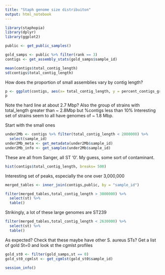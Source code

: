 ```yaml
---
title: "Staph genome size distribuiton"
output: html_notebook
---
```




```r
library(staphopia)
library(dplyr)
library(ggplot2)
```


```r
public <- get_public_samples()

```

```r
gold_samps <- public %>% filter(rank == 3)
contigs <- get_assembly_stats(gold_samps$sample_id)

```

```r
mean(contigs$total_contig_length)
sd(contigs$total_contig_length)
```

How does the proportion of small assemblies vary by contig length?

```r
p <- ggplot(contigs, aes(x= total_contig_length, y = percent_contigs_greater_1k)) + geom_point()
p 
```

Note the hard line at about 2.7 Mbp?
Also the group of strains with total_length greater than ~ 2.8Mbp but %contigs less than 10%
Interesting set of strains seem to all have genomes of ~ 1.8 Mbp.

Start with the small ones
```r
under2Mb <- contigs %>% filter(total_contig_length < 2000000) %>%
  select(sample_id)
under2Mb_meta <- get_metadata(under2Mb$sample_id)
under2Mb_info <- get_samples(under2Mb$sample_id)
```

These are all from Sanger, all ST '0'.  My guess, some sort of contaminant.

```r
hist(contigs$total_contig_length, breaks= 500)
```

Interesting set of peaks, especially the one over 3,000,000

```r
merged_tables <- inner_join(contigs,public, by = "sample_id")
```

```r
filter(merged_tables,total_contig_length > 3000000) %>%
  select(st) %>%
  table()
```
Strikingly, a lot of these large genomes are ST239

```r
filter(merged_tables,total_contig_length < 2630000) %>%
  select(st) %>%
  table()
```

As expected?  Check that these maybe have other S. aureus STs?
Get a list of gold St=0 and look st the cgmlst profiles
```r
gold_st0 <- filter(gold_samps,st == 0)
gold_st0_cgmlst <- get_cgmlst(gold_st0$sample_id)
```

```r
session_info()
```

